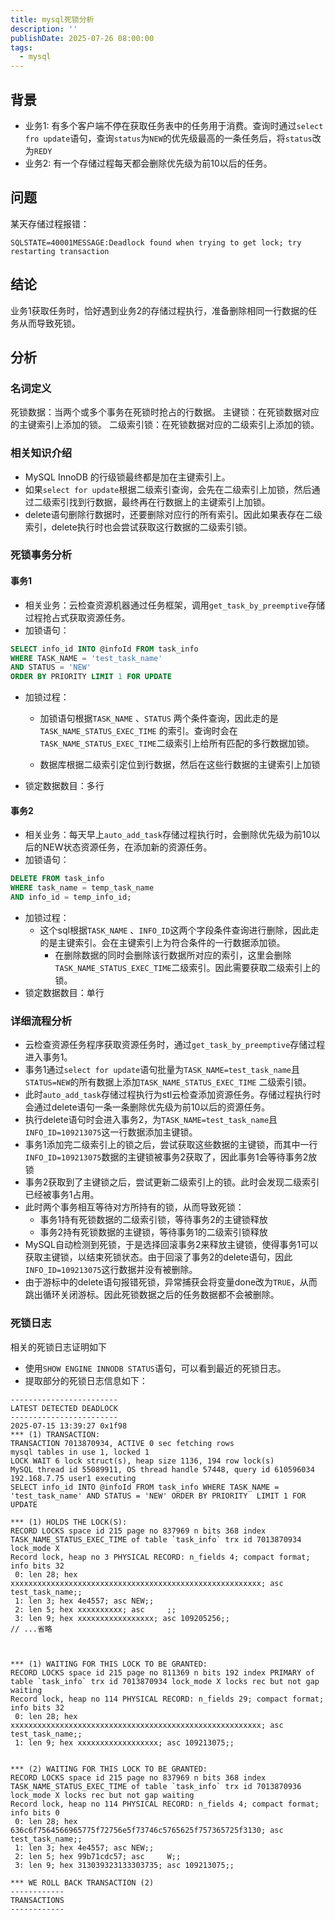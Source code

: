 ```yaml
---
title: mysql死锁分析
description: ''
publishDate: 2025-07-26 08:00:00
tags:
  - mysql
---
```


## 背景

- 业务1: 有多个客户端不停在获取任务表中的任务用于消费。查询时通过`select fro update`语句，查询`status`为`NEW`的优先级最高的一条任务后，将`status`改为`REDY`
- 业务2: 有一个存储过程每天都会删除优先级为前10以后的任务。

## 问题

某天存储过程报错：

```
SQLSTATE=40001MESSAGE:Deadlock found when trying to get lock; try restarting transaction
```

## 结论

业务1获取任务时，恰好遇到业务2的存储过程执行，准备删除相同一行数据的任务从而导致死锁。

## 分析

### 名词定义

死锁数据：当两个或多个事务在死锁时抢占的行数据。
主键锁：在死锁数据对应的主键索引上添加的锁。
二级索引锁：在死锁数据对应的二级索引上添加的锁。

### 相关知识介绍

- MySQL InnoDB 的行级锁最终都是加在主键索引上。
- 如果`select for update`根据二级索引查询，会先在二级索引上加锁，然后通过二级索引找到行数据，最终再在行数据上的主键索引上加锁。
- delete语句删除行数据时，还要删除对应行的所有索引。因此如果表存在二级索引，delete执行时也会尝试获取这行数据的二级索引锁。

### 死锁事务分析

#### 事务1

- 相关业务：云检查资源机器通过任务框架，调用`get_task_by_preemptive`存储过程抢占式获取资源任务。
- 加锁语句：

```sql
SELECT info_id INTO @infoId FROM task_info
WHERE TASK_NAME = 'test_task_name'
AND STATUS = 'NEW'
ORDER BY PRIORITY LIMIT 1 FOR UPDATE
```

- 加锁过程：
  - 加锁语句根据`TASK_NAME` 、`STATUS` 两个条件查询，因此走的是`TASK_NAME_STATUS_EXEC_TIME` 的索引。查询时会在`TASK_NAME_STATUS_EXEC_TIME`二级索引上给所有匹配的多行数据加锁。

  - 数据库根据二级索引定位到行数据，然后在这些行数据的主键索引上加锁

- 锁定数据数目：多行

#### 事务2

- 相关业务：每天早上`auto_add_task`存储过程执行时，会删除优先级为前10以后的NEW状态资源任务，在添加新的资源任务。
- 加锁语句：

```sql
DELETE FROM task_info
WHERE task_name = temp_task_name
AND info_id = temp_info_id;
```

- 加锁过程：
  - 这个sql根据`TASK_NAME` 、`INFO_ID`这两个字段条件查询进行删除，因此走的是主键索引。会在主键索引上为符合条件的一行数据添加锁。
    - 在删除数据的同时会删除该行数据所对应的索引，这里会删除`TASK_NAME_STATUS_EXEC_TIME`二级索引。因此需要获取二级索引上的锁。
- 锁定数据数目：单行

### 详细流程分析

- 云检查资源任务程序获取资源任务时，通过`get_task_by_preemptive`存储过程进入事务1。
- 事务1通过`select for update`语句批量为`TASK_NAME=test_task_name`且`STATUS=NEW`的所有数据上添加`TASK_NAME_STATUS_EXEC_TIME` 二级索引锁。
- 此时`auto_add_task`存储过程执行为stl云检查添加资源任务。存储过程执行时会通过delete语句一条一条删除优先级为前10以后的资源任务。
- 执行delete语句时会进入事务2，为`TASK_NAME=test_task_name`且`INFO_ID=109213075`这一行数据添加主键锁。
- 事务1添加完二级索引上的锁之后，尝试获取这些数据的主键锁，而其中一行`INFO_ID=109213075`数据的主键锁被事务2获取了，因此事务1会等待事务2放锁
- 事务2获取到了主键锁之后，尝试更新二级索引上的锁。此时会发现二级索引已经被事务1占用。
- 此时两个事务相互等待对方所持有的锁，从而导致死锁：
  - 事务1持有死锁数据的二级索引锁，等待事务2的主键锁释放
  - 事务2持有死锁数据的主键锁，等待事务1的二级索引锁释放
- MySQL自动检测到死锁，于是选择回滚事务2来释放主键锁，使得事务1可以获取主键锁，以结束死锁状态。由于回滚了事务2的delete语句，因此`INFO_ID=109213075`这行数据并没有被删除。
- 由于游标中的delete语句报错死锁，异常捕获会将变量done改为`TRUE`，从而跳出循环关闭游标。因此死锁数据之后的任务数据都不会被删除。

### 死锁日志

相关的死锁日志证明如下

- 使用`SHOW ENGINE INNODB STATUS`语句，可以看到最近的死锁日志。
- 提取部分的死锁日志信息如下：

```
------------------------
LATEST DETECTED DEADLOCK
------------------------
2025-07-15 13:39:27 0x1f98
*** (1) TRANSACTION:
TRANSACTION 7013870934, ACTIVE 0 sec fetching rows
mysql tables in use 1, locked 1
LOCK WAIT 6 lock struct(s), heap size 1136, 194 row lock(s)
MySQL thread id 55089911, OS thread handle 57448, query id 610596034 192.168.7.75 user1 executing
SELECT info_id INTO @infoId FROM task_info WHERE TASK_NAME = 'test_task_name' AND STATUS = 'NEW' ORDER BY PRIORITY  LIMIT 1 FOR UPDATE

*** (1) HOLDS THE LOCK(S):
RECORD LOCKS space id 215 page no 837969 n bits 368 index TASK_NAME_STATUS_EXEC_TIME of table `task_info` trx id 7013870934 lock_mode X
Record lock, heap no 3 PHYSICAL RECORD: n_fields 4; compact format; info bits 32
 0: len 28; hex xxxxxxxxxxxxxxxxxxxxxxxxxxxxxxxxxxxxxxxxxxxxxxxxxxxxxxxx; asc test_task_name;;
 1: len 3; hex 4e4557; asc NEW;;
 2: len 5; hex xxxxxxxxxx; asc     ;;
 3: len 9; hex xxxxxxxxxxxxxxxxx; asc 109205256;;
// ...省略



*** (1) WAITING FOR THIS LOCK TO BE GRANTED:
RECORD LOCKS space id 215 page no 811369 n bits 192 index PRIMARY of table `task_info` trx id 7013870934 lock_mode X locks rec but not gap waiting
Record lock, heap no 114 PHYSICAL RECORD: n_fields 29; compact format; info bits 32
 0: len 28; hex xxxxxxxxxxxxxxxxxxxxxxxxxxxxxxxxxxxxxxxxxxxxxxxxxxxxxxxx; asc test_task_name;;
 1: len 9; hex xxxxxxxxxxxxxxxxxx; asc 109213075;;


*** (2) WAITING FOR THIS LOCK TO BE GRANTED:
RECORD LOCKS space id 215 page no 837969 n bits 368 index TASK_NAME_STATUS_EXEC_TIME of table `task_info` trx id 7013870936 lock_mode X locks rec but not gap waiting
Record lock, heap no 114 PHYSICAL RECORD: n_fields 4; compact format; info bits 0
 0: len 28; hex 636c6f7564566965775f72756e5f73746c5765625f757365725f3130; asc test_task_name;;
 1: len 3; hex 4e4557; asc NEW;;
 2: len 5; hex 99b71cdc57; asc     W;;
 3: len 9; hex 313039323133303735; asc 109213075;;

*** WE ROLL BACK TRANSACTION (2)
------------
TRANSACTIONS
------------

```

